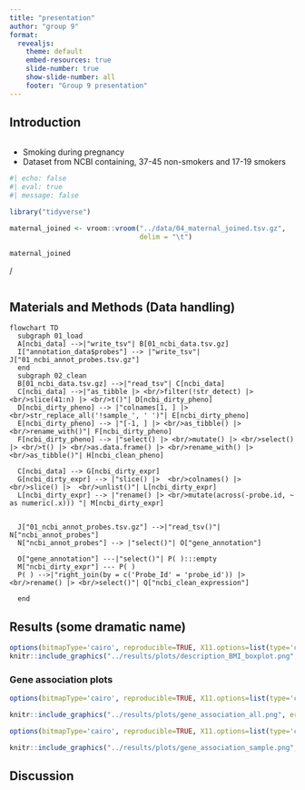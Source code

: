 ```yaml
---
title: "presentation"
author: "group 9"
format:
  revealjs:
    theme: default
    embed-resources: true
    slide-number: true
    show-slide-number: all
    footer: "Group 9 presentation"
---
```


## Introduction

::: columns
::: {.column width="100%"}
-   Smoking during pregnancy
-   Dataset from NCBI containing, 37-45 non-smokers and 17-19 smokers

```r
#| echo: false
#| eval: true
#| message: false

library("tidyverse")

maternal_joined <- vroom::vroom("../data/04_maternal_joined.tsv.gz",
                                delim = "\t")

maternal_joined
```

/
:::
:::

## Materials and Methods (Data handling) {.scrollable}

```mermaid
flowchart TD
  subgraph 01_load
  A[ncbi_data] -->|"write_tsv"| B[01_ncbi_data.tsv.gz]
  I["annotation_data$probes"] --> |"write_tsv"| J["01_ncbi_annot_probes.tsv.gz"]
  end
  subgraph 02_clean
  B[01_ncbi_data.tsv.gz] -->|"read_tsv"| C[ncbi_data]
  C[ncbi_data] -->|"as_tibble |> <br/>filter(!str_detect) |> <br/>slice(41:n) |> <br/>t()"| D[ncbi_dirty_pheno]
  D[ncbi_dirty_pheno] --> |"colnames[1, ] |> <br/>str_replace_all('!sample_', ' ')"| E[ncbi_dirty_pheno]
  E[ncbi_dirty_pheno] --> |"[-1, ] |> <br/>as_tibble() |> <br/>rename_with()"| F[ncbi_dirty_pheno]
  F[ncbi_dirty_pheno] --> |"select() |> <br/>mutate() |> <br/>select() |> <br/>t() |> <br/>as.data.frame() |> <br/>rename_with() |> <br/>as_tibble()"| H[ncbi_clean_pheno]
  
  C[ncbi_data] --> G[ncbi_dirty_expr]
  G[ncbi_dirty_expr] --> |"slice() |>  <br/>colnames() |>  <br/>slice() |>  <br/>unlist()"| L[ncbi_dirty_expr]
  L[ncbi_dirty_expr] --> |"rename() |> <br/>mutate(across(-probe.id, ~ as numeric(.x))) "| M[ncbi_dirty_expr]
  
  
  J["01_ncbi_annot_probes.tsv.gz"] -->|"read_tsv()"| N["ncbi_annot_probes"]
  N["ncbi_annot_probes"] --> |"select()"| O["gene_annotation"]
  
  O["gene_annotation"] ---|"select()"| P( ):::empty
  M["ncbi_dirty_expr"] --- P( )
  P( ) -->|"right_join(by = c('Probe_Id' = 'probe_id')) |> <br/>rename() |> <br/>select()"| Q["ncbi_clean_expression"]
  
  end
```

## Results (some dramatic name)

```r
options(bitmapType='cairo', reproducible=TRUE, X11.options=list(type='cairo'))
knitr::include_graphics("../results/plots/description_BMI_boxplot.png", error = FALSE)
```

### Gene association plots

```r
options(bitmapType='cairo', reproducible=TRUE, X11.options=list(type='cairo'))

knitr::include_graphics("../results/plots/gene_association_all.png", error = FALSE)
```

```r
options(bitmapType='cairo', reproducible=TRUE, X11.options=list(type='cairo'))

knitr::include_graphics("../results/plots/gene_association_sample.png", error = FALSE)
```

## Discussion
